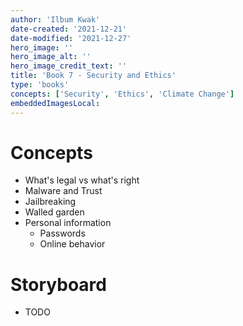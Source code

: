 ```yaml
---
author: 'Ilbum Kwak'
date-created: '2021-12-21'
date-modified: '2021-12-27'
hero_image: ''
hero_image_alt: ''
hero_image_credit_text: ''
title: 'Book 7 - Security and Ethics'
type: 'books'
concepts: ['Security', 'Ethics', 'Climate Change']
embeddedImagesLocal:
---
```



# Concepts

- What's legal vs what's right
- Malware and Trust
- Jailbreaking
- Walled garden
- Personal information
  - Passwords
  - Online behavior

# Storyboard

- TODO
